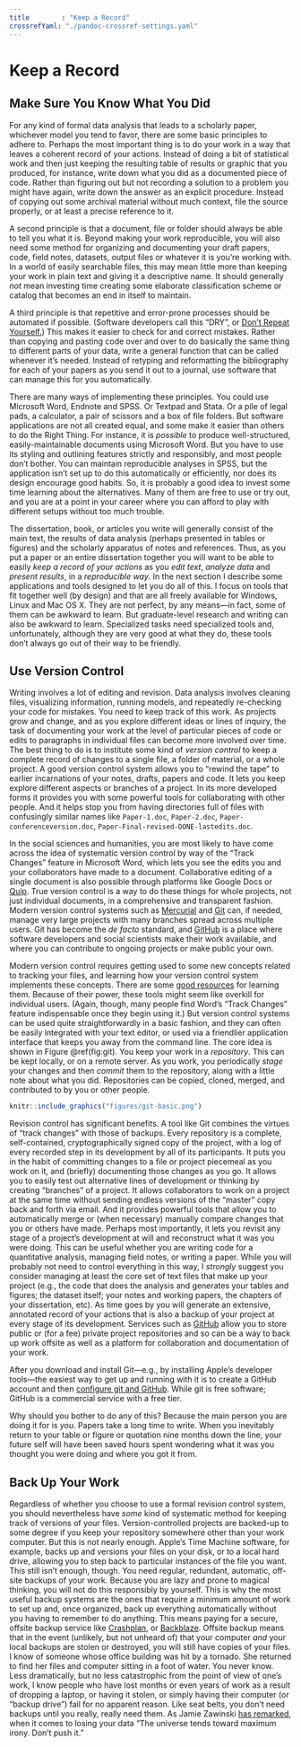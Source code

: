 ```yaml
---
title        : "Keep a Record"
crossrefYaml: "./pandoc-crossref-settings.yaml"
---
```


# Keep a Record

## Make Sure You Know What You Did

For any kind of formal data analysis that leads to a scholarly paper, whichever model you tend to favor, there are some basic principles to adhere to. Perhaps the most important thing is to do your work in a way that leaves a coherent record of your actions. Instead of doing a bit of statistical work and then just keeping the resulting table of results or graphic that you produced, for instance, write down what you did as a documented piece of code. Rather than figuring out but not recording a solution to a problem you might have again, write down the answer as an explicit procedure. Instead of copying out some archival material without much context, file the source properly, or at least a precise reference to it.

A second principle is that a document, file or folder should always be able to tell you what it is. Beyond making your work reproducible, you will also need some method for organizing and documenting your draft papers, code, field notes, datasets, output files or whatever it is you're working with. In a world of easily searchable files, this may mean little more than keeping your work in plain text and giving it a descriptive name. It should generally *not* mean investing time creating some elaborate classification scheme or catalog that becomes an end in itself to maintain.

A third principle is that repetitive and error-prone processes should be automated if possible. (Software developers call this "DRY", or [Don't Repeat Yourself.](http://en.wikipedia.org/wiki/Don't_repeat_yourself)) This makes it easier to check for and correct mistakes. Rather than copying and pasting code over and over to do basically the same thing to different parts of your data, write a general function that can be called whenever it's needed. Instead of retyping and reformatting the bibliography for each of your papers as you send it out to a journal, use software that can manage this for you automatically.

There are many ways of implementing these principles. You could use Microsoft Word, Endnote and SPSS. Or Textpad and Stata. Or a pile of legal pads, a calculator, a pair of scissors and a box of file folders. But software applications are not all created equal, and some make it easier than others to do the Right Thing. For instance, it is *possible* to produce well-structured, easily-maintainable documents using Microsoft Word. But you have to use its styling and outlining features strictly and responsibly, and most people don't bother. You can maintain reproducible analyses in SPSS, but the application isn't set up to do this automatically or efficiently, nor does its design encourage good habits. So, it is probably a good idea to invest some time learning about the alternatives. Many of them are free to use or try out, and you are at a point in your career where you can afford to play with different setups without too much trouble.

The dissertation, book, or articles you write will generally consist of the main text, the results of data analysis (perhaps presented in tables or figures) and the scholarly apparatus of notes and references. Thus, as you put a paper or an entire dissertation together you will want to be able to easily *keep a record of your actions* as you *edit text*, *analyze data* and *present results*, in a *reproducible way*. In the next section I describe some applications and tools designed to let you do all of this. I focus on tools that fit together well (by design) and that are all freely available for Windows, Linux and Mac OS X. They are not perfect, by any means---in fact, some of them can be awkward to learn. But graduate-level research and writing can also be awkward to learn. Specialized tasks need specialized tools and, unfortunately, although they are very good at what they do, these tools don't always go out of their way to be friendly.

## Use Version Control

Writing involves a lot of editing and revision. Data analysis involves cleaning files, visualizing information, running models, and repeatedly re-checking your code for mistakes. You need to keep track of this work. As projects grow and change, and as you explore different ideas or lines of inquiry, the task of documenting your work at the level of particular pieces of code or edits to paragraphs in individual files can become more involved over time. The best thing to do is to institute some kind of *version control* to keep a complete record of changes to a single file, a folder of material, or a whole project. A good version control system allows you to "rewind the tape" to earlier incarnations of your notes, drafts, papers and code. It lets you keep explore different aspects or branches of a project. In its more developed forms it provides you with some powerful tools for collaborating with other people. And it helps stop you from having directories full of files with confusingly similar names like `Paper-1.doc`, `Paper-2.doc`, `Paper-conferenceversion.doc`, `Paper-Final-revised-DONE-lastedits.doc`.

In the social sciences and humanities, you are most likely to have come across the idea of systematic version control by way of the "Track Changes" feature in Microsoft Word, which lets you see the edits you and your collaborators have made to a document. Collaborative editing of a single document is also possible through platforms like Google Docs or [Quip](http://quip.com). True version control is a way to do these things for whole projects, not just individual documents, in a comprehensive and transparent fashion. Modern version control systems such as [Mercurial](http://www.selenic.com/mercurial/) and [Git](http://git.or.cz/) can, if needed, manage very large projects with many branches spread across multiple users. Git has become the *de facto* standard, and [GitHub](http://github.com) is a place where software developers and social scientists make their work available, and where you can contribute to ongoing projects or make public your own. 

Modern version control requires getting used to some new concepts related to tracking your files, and learning how your version control system implements these concepts. There are some [good resources](https://git-scm.com/book/en/v2) for learning them. Because of their power, these tools might seem like overkill for individual users. (Again, though, many people find Word's "Track Changes" feature indispensable once they begin using it.) But version control systems can be used quite straightforwardly in a basic fashion, and they  can often be easily integrated with your text editor, or used via a friendlier application interface that keeps you away from the command line. The core idea is shown in Figure \@ref(fig:git). You keep your work in a *repository*. This can be kept locally, or on a remote server. As you work, you periodically *stage* your changes and then *commit* them to the repository, along with a little note about what you did. Repositories can be copied, cloned, merged, and contributed to by you or other people.

```r
knitr::include_graphics("figures/git-basic.png")
```

Revision control has significant benefits. A tool like Git combines the virtues of "track changes" with those of backups. Every repository is a complete, self-contained, cryptographically signed copy of the project, with a log of every recorded step in its development by all of its participants. It puts you in the habit of committing changes to a file or project piecemeal as you work on it, and (briefly) documenting those changes as you go. It allows you to easily test out alternative lines of development or thinking by creating "branches" of a project. It allows collaborators to work on a project at the same time without sending endless versions of the "master" copy back and forth via email. And it provides powerful tools that allow you to automatically merge or (when necessary) manually compare changes that you or others have made. Perhaps most importantly, it lets you revisit any stage of a project's development at will and reconstruct what it was you were doing. This can be useful whether you are writing code for a quantitative analysis, managing field notes, or writing a paper. While you will probably not need to control everything in this way, I *strongly* suggest you consider managing at least the core set of text files that make up your project (e.g., the code that does the analysis and generates your tables and figures; the dataset itself; your notes and working papers, the chapters of your dissertation, etc). As time goes by you will generate an extensive, annotated record of your actions that is also a backup of your project at every stage of its development. Services such as [GitHub](http://www.github.com) allow you to store public or (for a fee) private project repositories and so can be a way to back up work offsite as well as a platform for collaboration and documentation of your work.

After you download and install Git---e.g., by installing Apple's developer tools---the easiest way to get up and running with it is to create a GitHub account and then [configure git and GitHub](https://help.github.com/articles/set-up-git/). While git is free software; GitHub is a commercial service with a free tier.

Why should you bother to do any of this? Because the main person you are doing it for is *you*. Papers take a long time to write. When you inevitably return to your table or figure or quotation nine months down the line, your future self will have been saved hours spent wondering what it was you thought you were doing and where you got it from.

## Back Up Your Work

Regardless of whether you choose to use a formal revision control system, you should nevertheless have *some* kind of systematic method for keeping track of versions of your files. Version-controlled projects are backed-up to some degree if you keep your repository somewhere other than your work computer. But this is not nearly enough. Apple's Time Machine software, for example, backs up and versions your files on your disk, or to a local hard drive, allowing you to step back to particular instances of the file you want. This still isn't enough, though. You need regular, redundant, automatic, off-site backups of your work. Because you are lazy and prone to magical thinking, you will not do this responsibly by yourself. This is why the most useful backup systems are the ones that require a minimum amount of work to set up and, once organized, back up everything automatically without you having to remember to do anything. This means paying for a secure, offsite backup service like [Crashplan](http://www.crashplan.com/), or [Backblaze](http://www.backblaze.com/). Offsite backup means that in the event (unlikely, but not unheard of) that your computer *and* your local backups are stolen or destroyed, you will still have copies of your files. I know of someone whose office building was hit by a tornado. She returned to find her files and computer sitting in a foot of water. You never know. Less dramatically, but no less catastrophic from the point of view of one's work, I know people who have lost months or even years of work as a result of dropping a laptop, or having it stolen, or simply having their computer (or "backup drive") fail for no apparent reason. Like seat belts, you don't need backups until you really, really need them. As Jamie Zawinski [has remarked](http://jwz.livejournal.com/801607.html), when it comes to losing your data "The universe tends toward maximum irony. Don't push it."

